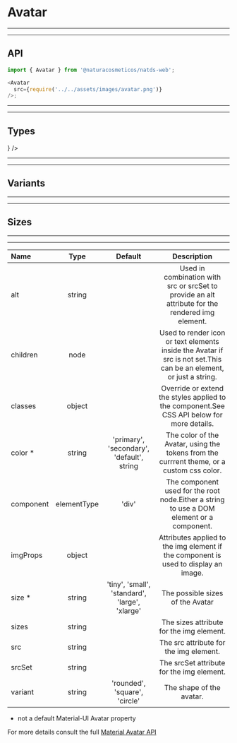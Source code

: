 
# Avatar

---

---

## API

```js highlight-line="2"
import { Avatar } from '@naturacosmeticos/natds-web';

<Avatar
  src={require('../../assets/images/avatar.png')}
/>;
```

---

---

## Types
<Preview>
  <Provider theme={themes.natura.light}>
    <div style={{ padding: '20px', display: 'flex' }}>
      <div style={{ marginRight: '20px' }}>
        <Avatar src={require('../../assets/images/1.png')} />
      </div>
      <div style={{ marginRight: '20px' }}>
        <Avatar src={require('../../assets/images/avatar.png')} />
      </div>
      <div style={{ marginRight: '20px' }}>
        <Avatar children="XD" />
      </div>
      <div style={{ marginRight: '20px' }}>
        <Avatar children={<Delete />} />
      </div>
    </div>
  </Provider>
</Preview>

---

---

## Variants
<Preview>
  <Provider theme={themes.natura.light}>
    <div style={{ padding: '20px', display: 'flex' }}>
      <div style={{ marginRight: '20px' }}>
        <Avatar src={require('../../assets/images/1.png')} />
      </div>
      <div style={{ marginRight: '20px' }}>
        <Avatar src={require('../../assets/images/1.png')} variant="rounded" />
      </div>
      <div style={{ marginRight: '20px' }}>
        <Avatar src={require('../../assets/images/1.png')} variant="square" />
      </div>
    </div>
  </Provider>
</Preview>

---

---

## Sizes
<Preview>
  <Provider theme={themes.natura.light}>
    <div style={{ padding: '20px', display: 'flex' }}>
      <div style={{ marginRight: '20px' }}>
        <Avatar src={require('../../assets/images/1.png')} size="tiny" />
      </div>
      <div style={{ marginRight: '20px' }}>
        <Avatar src={require('../../assets/images/1.png')} size="small" />
      </div>
      <div style={{ marginRight: '20px' }}>
        <Avatar src={require('../../assets/images/1.png')} size="standard" />
      </div>
      <div style={{ marginRight: '20px' }}>
        <Avatar src={require('../../assets/images/1.png')} size="large" />
      </div>
      <div style={{ marginRight: '20px' }}>
        <Avatar src={require('../../assets/images/1.png')} size="xlarge" />
      </div>
    </div>
  </Provider>
</Preview>

---

---

| Name                      | Type                                            | Default                                        | Description
| :--                       | :-:                                             | :-:                                            | :-:
| alt                       | string                                          |                                                | Used in combination with src or srcSet to provide an alt attribute for the rendered img element.
| children                  | node                                            |                                                | Used to render icon or text elements inside the Avatar if src is not set.This can be an element, or just a string.
| classes                   | object                                          |                                                | Override or extend the styles applied to the component.See CSS API below for more details.
| color *                   | string                                          | 'primary', 'secondary', 'default', string      | The color of the Avatar, using the tokens from the currrent theme, or a custom css color.
| component                 | elementType                                     | 'div'                                          | The component used for the root node.Either a string to use a DOM element or a component.
| imgProps                  | object                                          |                                                | Attributes applied to the img element if the component is used to display an image.
| size *                    | string                                          | 'tiny', 'small', 'standard', 'large', 'xlarge' | The possible sizes of the Avatar
| sizes                     | string                                          |                                                | The sizes attribute for the img element.
| src                       | string                                          |                                                | The src attribute for the img element.
| srcSet                    | string                                          |                                                | The srcSet attribute for the img element.
| variant                   | string                                          | 'rounded', 'square', 'circle'                  | The shape of the avatar.

* not a default Material-UI Avatar property

For more details consult the full [Material Avatar API](https://material-ui.com/api/avatar/)
